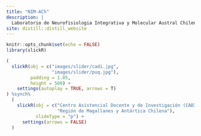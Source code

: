 ```yaml
---
title: "NIM-ACh"
description: |
  Laboratorio de Neurofisiologia Integrativa y Molecular Austral Chilena 
site: distill::distill_website
---
```


```r
knitr::opts_chunk$set(echo = FALSE)
library(slickR)
```

```r
(
  slickR(obj = c("images/slider/cadi.jpg",
                 "images/slider/puq.jpg"), 
         padding = 1.05, 
         height = 500) + 
    settings(autoplay = TRUE, arrows = T)
) %synch%
  (
    slickR(obj = c("Centro Asistencial Docente y de Investigación (CADI)", 
                   "Región de Magallanes y Antártica Chilena"), 
           slideType = "p") +
      settings(arrows = FALSE)
  )
```

